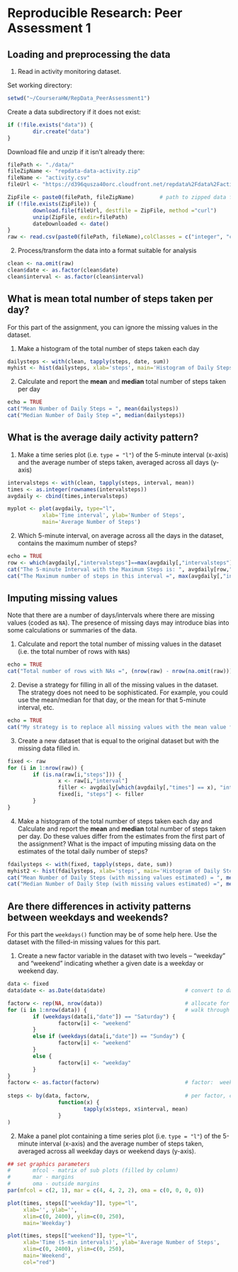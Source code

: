 # Reproducible Research: Peer Assessment 1

## Loading and preprocessing the data

1. Read in activity monitoring dataset.

Set working directory:
``` r
setwd("~/CourseraHW/RepData_PeerAssessment1")
```
Create a data subdirectory if it does not exist:
``` r
if (!file.exists("data")) {
        dir.create("data")
}
```
Download file and unzip if it isn't already there:
``` r
filePath <- "./data/"
fileZipName <- "repdata-data-activity.zip"
fileName <- "activity.csv"
fileUrl <- "https://d396qusza40orc.cloudfront.net/repdata%2Fdata%2Factivity.zip"

ZipFile <- paste0(filePath, fileZipName)        # path to zipped data file
if (!file.exists(ZipFile)) {
        download.file(fileUrl, destfile = ZipFile, method ="curl")
        unzip(ZipFile, exdir=filePath)
        dateDownloaded <- date()
}
raw <- read.csv(paste0(filePath, fileName),colClasses = c("integer", "character", "integer"))
```

2. Process/transform the data into a format suitable for analysis
``` r
clean <- na.omit(raw)
clean$date <- as.factor(clean$date)
clean$interval <- as.factor(clean$interval)
```

## What is mean total number of steps taken per day?

For this part of the assignment, you can ignore the missing values in the dataset.

1. Make a histogram of the total number of steps taken each day
```r
dailysteps <- with(clean, tapply(steps, date, sum))
myhist <- hist(dailysteps, xlab='steps', main='Histogram of Daily Steps')
```

2. Calculate and report the **mean** and **median** total number of steps taken per day
```r
echo = TRUE
cat("Mean Number of Daily Steps = ", mean(dailysteps))
cat("Median Number of Daily Step =", median(dailysteps))
```

## What is the average daily activity pattern?
1. Make a time series plot (i.e. `type = "l"`) of the 5-minute interval (x-axis) and the average number of steps taken, averaged across all days (y-axis)
```r
intervalsteps <- with(clean, tapply(steps, interval, mean))
times <- as.integer(rownames(intervalsteps))
avgdaily <- cbind(times,intervalsteps)

myplot <- plot(avgdaily, type="l", 
           xlab='Time interval', ylab='Number of Steps',
           main='Average Number of Steps')
```

2. Which 5-minute interval, on average across all the days in the dataset, contains the maximum number of steps?
```r
echo = TRUE
row <- which(avgdaily[,"intervalsteps"]==max(avgdaily[,"intervalsteps"]))
cat("The 5-minute Interval with the Maximum Steps is: ", avgdaily[row,"times"])
cat("The Maximum number of steps in this interval =", max(avgdaily[,"intervalsteps"]))
```

## Imputing missing values
Note that there are a number of days/intervals where there are missing
values (coded as `NA`). The presence of missing days may introduce
bias into some calculations or summaries of the data.

1. Calculate and report the total number of missing values in the dataset (i.e. the total number of rows with `NA`s)
```r
echo = TRUE
cat("Total number of rows with NAs =", (nrow(raw) - nrow(na.omit(raw))))
```

2. Devise a strategy for filling in all of the missing values in the dataset. The strategy does not need to be sophisticated. For example, you could use the mean/median for that day, or the mean for that 5-minute interval, etc.
```r
echo = TRUE
cat("My strategy is to replace all missing values with the mean value for the corresponding 5-minute interval")
```

3. Create a new dataset that is equal to the original dataset but with the missing data filled in.
```r
fixed <- raw
for (i in 1:nrow(raw)) {
        if (is.na(raw[i,"steps"])) {
                x <- raw[i,"interval"]
                filler <- avgdaily[which(avgdaily[,"times"] == x), "intervalsteps"]
                fixed[i, "steps"] <- filler
        }
}
```

4. Make a histogram of the total number of steps taken each day and Calculate and report the **mean** and **median** total number of steps taken per day. Do these values differ from the estimates from the first part of the assignment? What is the impact of imputing missing data on the estimates of the total daily number of steps?
```r
fdailysteps <- with(fixed, tapply(steps, date, sum))
myhist2 <- hist(fdailysteps, xlab='steps', main='Histogram of Daily Steps with Missing Values Estimated')
cat("Mean Number of Daily Steps (with missing values estimated) = ", mean(fdailysteps))
cat("Median Number of Daily Step (with missing values estimated) =", median(fdailysteps))
```

## Are there differences in activity patterns between weekdays and weekends?
For this part the `weekdays()` function may be of some help here. Use
the dataset with the filled-in missing values for this part.

1. Create a new factor variable in the dataset with two levels -- "weekday" and "weekend" indicating whether a given date is a weekday or weekend day.

```r
data <- fixed
data$date <- as.Date(data$date)                         # convert to date object

factorw <- rep(NA, nrow(data))                          # allocate for factor
for (i in 1:nrow(data)) {                               # walk through data, weekday or weekend?
        if (weekdays(data[i,"date"]) == "Saturday") {
                factorw[i] <- "weekend"
        }
        else if (weekdays(data[i,"date"]) == "Sunday") {
                factorw[i] <- "weekend"
        }
        else {
                factorw[i] <- "weekday"
        }
}
factorw <- as.factor(factorw)                           # factor:  weekday or weekend levels
               
steps <- by(data, factorw,                              # per factor, calc mean steps per interval
                function(x) {                           
                        tapply(x$steps, x$interval, mean)
                }
)
```             
                
2. Make a panel plot containing a time series plot (i.e. `type = "l"`) of the 5-minute interval (x-axis) and the average number of steps taken, averaged across all weekday days or weekend days (y-axis).
```r
## set graphics parameters
#       mfcol - matrix of sub plots (filled by column)
#       mar - margins
#       oma - outside margins
par(mfcol = c(2, 1), mar = c(4, 4, 2, 2), oma = c(0, 0, 0, 0))

plot(times, steps[["weekday"]], type="l",
     xlab='', ylab='',
     xlim=c(0, 2400), ylim=c(0, 250),
     main='Weekday')

plot(times, steps[["weekend"]], type="l", 
     xlab='Time (5-min intervals)', ylab='Average Number of Steps',
     xlim=c(0, 2400), ylim=c(0, 250),
     main='Weekend',
     col="red")

```


